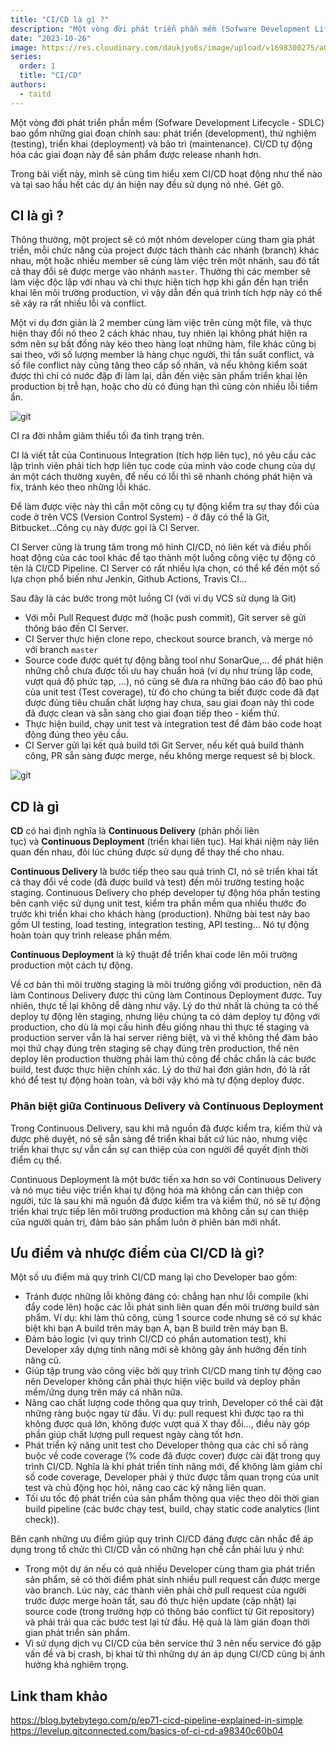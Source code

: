 ```yaml
---
title: "CI/CD là gì ?"
description: "Một vòng đời phát triển phần mềm (Sofware Development Lifecycle - SDLC) bao gồm những giai đoạn chính sau: phát triển (development), thử nghiệm (testing), triển khai (deployment) và bảo trì (maintenance). CI/CD tự động hóa các giai đoạn này để sản phẩm được release nhanh hơn."
date: "2023-10-26"
image: https://res.cloudinary.com/daukjyo6s/image/upload/v1698300275/a0392cd2-a9b4-4c12-8c12-5250127d7df2_1280x1679_hdenos.jpg
series:
  order: 1
  title: "CI/CD"
authors:
  - taitd
---
```


Một vòng đời phát triển phần mềm (Sofware Development Lifecycle - SDLC) bao gồm những giai đoạn chính sau: phát triển (development), thử nghiệm (testing), triển khai (deployment) và bảo trì (maintenance). CI/CD tự động hóa các giai đoạn này để sản phẩm được release nhanh hơn.

Trong bài viết này, mình sẽ cùng tìm hiểu xem CI/CD hoạt động như thế nào và tại sao hầu hết các dự án hiện nay đều sử dụng nó nhé. Gét gô.

## CI là gì ?

Thông thường, một project sẽ có một nhóm developer cùng tham gia phát triển, mỗi chức năng của project được tách thành các nhánh (branch) khác nhau, một hoặc nhiều member sẽ cùng làm việc trên một nhánh, sau đó tất cả thay đổi sẽ được merge vào nhánh `master`. Thường thì các member sẽ làm việc độc lập với nhau và chỉ thực hiện tích hợp khi gần đến hạn triển khai lên môi trường production, vì vậy dẫn đến quá trình tích hợp này có thể sẽ xảy ra rất nhiều lỗi và conflict.

Một ví dụ đơn giản là 2 member cùng làm việc trên cùng một file, và thực hiện thay đổi nó theo 2 cách khác nhau, tuy nhiên lại không phát hiện ra sớm nên sự bất đồng này kéo theo hàng loạt những hàm, file khác cũng bị sai theo, với số lượng member là hàng chục người, thì tần suất conflict, và số file conflict này cũng tăng theo cấp số nhân, và nếu không kiểm soát được thì chỉ có nước đập đi làm lại, dẫn đến việc sản phẩm triển khai lên production bị trễ hạn, hoặc cho dù có đúng hạn thì cũng còn nhiều lỗi tiềm ẩn.

<Image
  src="https://res.cloudinary.com/daukjyo6s/image/upload/v1698722779/0_i_Qk7yIdHyi7DQr4_dfcvcl.webp"
  width={1920}
  height={1024}
  alt="git"
/>

CI ra đời nhằm giảm thiểu tối đa tình trạng trên.

CI là viết tắt của Continuous Integration (tích hợp liên tục), nó yêu cầu các lập trình viên phải tích hợp liên tục code của mình vào code chung của dự án một cách thường xuyên, để nếu có lỗi thì sẽ nhanh chóng phát hiện và fix, tránh kéo theo những lỗi khác.

Để làm được việc này thì cần một công cụ tự động kiểm tra sự thay đổi của code ở trên VCS (Version Control System) - ở đây có thể là Git, Bitbucket...Công cụ này được gọi là CI Server.

CI Server cũng là trung tâm trong mô hình CI/CD, nó liên kết và điều phối hoạt động của các tool khác để tạo thành một luồng công việc tự động có tên là CI/CD Pipeline. CI Server có rất nhiều lựa chọn, có thể kể đến một số lựa chọn phổ biến như Jenkin, Github Actions, Travis CI...

Sau đây là các bước trong một luồng CI (với ví dụ VCS sử dụng là Git)

- Với mỗi Pull Request được mở (hoặc push commit), Git server sẽ gửi thông báo đến CI Server.
- CI Server thực hiện clone repo, checkout source branch, và merge nó với branch `master`
- Source code được quét tự động bằng tool như SonarQue,... để phát hiện những chỗ chưa được tối ưu hay chuẩn hoá (ví dụ như trùng lặp code, vượt quá độ phức tạp, ...), nó cũng sẽ đưa ra những báo cáo độ bao phủ của unit test (Test coverage), từ đó cho chúng ta biết được code đã đạt được đúng tiêu chuẩn chất lượng hay chưa, sau giai đoạn này thì code đã được clean và sẵn sàng cho giai đoạn tiếp theo - kiểm thử.
- Thực hiện build, chạy unit test và integration test để đảm bảo code hoạt động đúng theo yêu cầu.
- CI Server gửi lại kết quả build tới Git Server, nếu kết quả build thành công, PR sẵn sàng được merge, nếu không merge request sẽ bị block.

<Image
  src="https://res.cloudinary.com/daukjyo6s/image/upload/v1698728187/0_e8OZ7kl-T1kH9lrC_hopdsy.webp"
  width={1920}
  height={1024}
  alt="git"
/>

## CD là gì

**CD** có hai định nghĩa là **Continuous Delivery** (phân phối liên tục) và **Continuous Deployment** (triển khai liên tục). Hai khái niệm này liên quan đến nhau, đôi lúc chúng được sử dụng để thay thế cho nhau.

**Continuous Delivery** là bước tiếp theo sau quá trình CI, nó sẽ triển khai tất cả thay đổi về code (đã được build và test) đến môi trường testing hoặc staging. Continuous Delivery cho phép developer tự động hóa phần testing bên cạnh việc sử dụng unit test, kiểm tra phần mềm qua nhiều thước đo trước khi triển khai cho khách hàng (production). Những bài test này bao gồm UI testing, load testing, integration testing, API testing... Nó tự động hoàn toàn quy trình release phần mềm.

**Continuous Deployment** là kỹ thuật để triển khai code lên môi trường production một cách tự động.

Về cơ bản thì môi trường staging là môi trường giống với production, nên đã làm Continous Delivery được thì cũng làm Continous Deployment được. Tuy nhiên, thực tế lại không dễ dàng như vậy. Lý do thứ nhất là chúng ta có thể deploy tự động lên staging, nhưng liệu chúng ta có dám deploy tự động với production, cho dù là mọi cấu hình đều giống nhau thì thực tế staging và production server vẫn là hai server riêng biệt, và vì thế không thể đảm bảo mọi thứ chạy đúng trên staging sẽ chạy đúng trên production, thế nên deploy lên production thường phải làm thủ công để chắc chắn là các bước build, test được thực hiện chính xác. Lý do thứ hai đơn giản hơn, đó là rất khó để test tự động hoàn toàn, và bởi vậy khó mà tự động deploy được.

### Phân biệt giữa Continuous Delivery và Continuous Deployment

Trong Continuous Delivery, sau khi mã nguồn đã được kiểm tra, kiểm thử và được phê duyệt, nó sẽ sẵn sàng để triển khai bất cứ lúc nào, nhưng việc triển khai thực sự vẫn cần sự can thiệp của con người để quyết định thời điểm cụ thể.

Continuous Deployment là một bước tiến xa hơn so với Continuous Delivery và nó mục tiêu việc triển khai tự động hóa mà không cần can thiệp con người, tức là sau khi mã nguồn đã được kiểm tra và kiểm thử, nó sẽ tự động triển khai trực tiếp lên môi trường production mà không cần sự can thiệp của người quản trị, đảm bảo sản phẩm luôn ở phiên bản mới nhất.

## Ưu điểm và nhược điểm của CI/CD là gì?

Một số ưu điểm mà quy trình CI/CD mang lại cho Developer bao gồm:

- Tránh được những lỗi không đáng có: chẳng hạn như lỗi compile (khi đẩy code lên) hoặc các lỗi phát sinh liên quan đến môi trường build sản phẩm. Ví dụ: khi làm thủ công, cùng 1 source code nhưng sẽ có sự khác biệt khi bạn A build trên máy bạn A, bạn B build trên máy bạn B.
- Đảm bảo logic (vì quy trình CI/CD có phần automation test), khi Developer xây dựng tính năng mới sẽ không gây ảnh hưởng đến tính năng cũ.
- Giúp tập trung vào công việc bởi quy trình CI/CD mang tính tự động cao nên Developer không cần phải thực hiện việc build và deploy phần mềm/ứng dụng trên máy cá nhân nữa.
- Nâng cao chất lượng code thông qua quy trình, Developer có thể cài đặt những ràng buộc ngay từ đầu. Ví dụ: pull request khi được tạo ra thì không được quá lớn, không được vượt quá X thay đổi…, điều này góp phần giúp chất lượng pull request ngày càng tốt hơn.
- Phát triển kỹ năng unit test cho Developer thông qua các chỉ số ràng buộc về code coverage (% code đã được cover) được cài đặt trong quy trình CI/CD. Nghĩa là khi phát triển tính năng mới, để không làm giảm chỉ số code coverage, Developer phải ý thức được tầm quan trọng của unit test và chủ động học hỏi, nâng cao các kỹ năng liên quan.
- Tối ưu tốc độ phát triển của sản phẩm thông qua việc theo dõi thời gian build pipeline (các bước chạy test, build, chạy static code analytics (lint check)).

Bên cạnh những ưu điểm giúp quy trình CI/CD đáng được cân nhắc để áp dụng trong tổ chức thì CI/CD vẫn có những hạn chế cần phải lưu ý như:

- Trong một dự án nếu có quá nhiều Developer cùng tham gia phát triển sản phẩm, sẽ có thời điểm phát sinh nhiều pull request cần được merge vào branch. Lúc này, các thành viên phải chờ pull request của người trước được merge hoàn tất, sau đó thực hiện update (cập nhật) lại source code (trong trường hợp có thông báo conflict từ Git repository) và phải trải qua các bước test lại từ đầu. Hệ quả là làm gián đoạn thời gian phát triển sản phẩm.
- Vì sử dụng dịch vụ CI/CD của bên service thứ 3 nên nếu service đó gặp vấn đề và bị crash, bị khai tử thì những dự án áp dụng CI/CD cũng bị ảnh hưởng khá nghiêm trọng.

## Link tham khảo

https://blog.bytebytego.com/p/ep71-cicd-pipeline-explained-in-simple
https://levelup.gitconnected.com/basics-of-ci-cd-a98340c60b04
